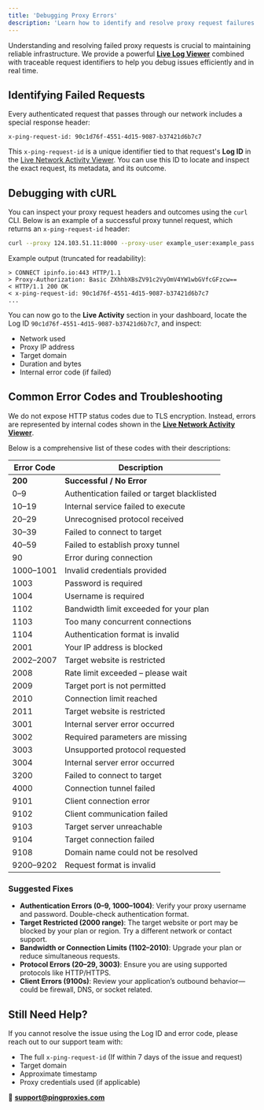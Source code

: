 ```yaml
---
title: 'Debugging Proxy Errors'
description: 'Learn how to identify and resolve proxy request failures using the Live Log Viewer and x-ping-request-id header.'
---
```


Understanding and resolving failed proxy requests is crucial to maintaining reliable infrastructure. We provide a powerful [**Live Log Viewer**](https://dashboard.pingproxies.com/observability/live) combined with traceable request identifiers to help you debug issues efficiently and in real time.

## Identifying Failed Requests

Every authenticated request that passes through our network includes a special response header:

```http
x-ping-request-id: 90c1d76f-4551-4d15-9087-b37421d6b7c7
```

This `x-ping-request-id` is a unique identifier tied to that request's **Log ID** in the [Live Network Activity Viewer](/docs/live-network-activity). You can use this ID to locate and inspect the exact request, its metadata, and its outcome.

## Debugging with cURL

You can inspect your proxy request headers and outcomes using the `curl` CLI. Below is an example of a successful proxy tunnel request, which returns an `x-ping-request-id` header:

```bash
curl --proxy 124.103.51.11:8000 --proxy-user example_user:example_pass --verbose https://ipinfo.io
```

Example output (truncated for readability):

```
> CONNECT ipinfo.io:443 HTTP/1.1
> Proxy-Authorization: Basic ZXhhbXBsZV91c2VyOmV4YW1wbGVfcGFzcw==
< HTTP/1.1 200 OK
< x-ping-request-id: 90c1d76f-4551-4d15-9087-b37421d6b7c7
...
```

You can now go to the **Live Activity** section in your dashboard, locate the Log ID `90c1d76f-4551-4d15-9087-b37421d6b7c7`, and inspect:

- Network used
- Proxy IP address
- Target domain
- Duration and bytes
- Internal error code (if failed)

## Common Error Codes and Troubleshooting

We do not expose HTTP status codes due to TLS encryption. Instead, errors are represented by internal codes shown in the [**Live Network Activity Viewer**](https://dashboard.pingproxies.com/observability/live).

Below is a comprehensive list of these codes with their descriptions:

| Error Code | Description |
|------------|-------------|
| **200**        | **Successful / No Error** |
| 0–9        | Authentication failed or target blacklisted |
| 10–19      | Internal service failed to execute |
| 20–29      | Unrecognised protocol received |
| 30–39      | Failed to connect to target |
| 40–59      | Failed to establish proxy tunnel |
| 90         | Error during connection |
| 1000–1001  | Invalid credentials provided |
| 1003       | Password is required |
| 1004       | Username is required |
| 1102       | Bandwidth limit exceeded for your plan |
| 1103       | Too many concurrent connections |
| 1104       | Authentication format is invalid |
| 2001       | Your IP address is blocked |
| 2002–2007  | Target website is restricted |
| 2008       | Rate limit exceeded – please wait |
| 2009       | Target port is not permitted |
| 2010       | Connection limit reached |
| 2011       | Target website is restricted |
| 3001       | Internal server error occurred |
| 3002       | Required parameters are missing |
| 3003       | Unsupported protocol requested |
| 3004       | Internal server error occurred |
| 3200       | Failed to connect to target |
| 4000       | Connection tunnel failed |
| 9101       | Client connection error |
| 9102       | Client communication failed |
| 9103       | Target server unreachable |
| 9104       | Target connection failed |
| 9108       | Domain name could not be resolved |
| 9200–9202  | Request format is invalid |

### Suggested Fixes

- **Authentication Errors (0–9, 1000–1004)**: Verify your proxy username and password. Double-check authentication format.
- **Target Restricted (2000 range)**: The target website or port may be blocked by your plan or region. Try a different network or contact support.
- **Bandwidth or Connection Limits (1102–2010)**: Upgrade your plan or reduce simultaneous requests.
- **Protocol Errors (20–29, 3003)**: Ensure you are using supported protocols like HTTP/HTTPS.
- **Client Errors (9100s)**: Review your application’s outbound behavior—could be firewall, DNS, or socket related.

## Still Need Help?

If you cannot resolve the issue using the Log ID and error code, please reach out to our support team with:

- The full `x-ping-request-id` (If within 7 days of the issue and request)
- Target domain
- Approximate timestamp
- Proxy credentials used (if applicable)

📩 **support@pingproxies.com**
